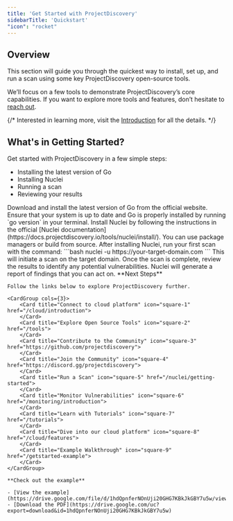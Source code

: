 ```yaml
---
title: 'Get Started with ProjectDiscovery'
sidebarTitle: 'Quickstart'
"icon": "rocket"
---
```


## Overview

This section will guide you through the quickest way to install, set up, and run a scan using some key ProjectDiscovery open-source tools.

We’ll focus on a few tools to demonstrate ProjectDiscovery’s core capabilities. If you want to explore more tools and features, don’t hesitate to [reach out](/help).

{/* <Tip> Interested in learning more, visit the [Introduction](/cloud/introduction) for all the details. </Tip> */}

## What's in Getting Started?

Get started with ProjectDiscovery in a few simple steps:

- Installing the latest version of Go
- Installing Nuclei
- Running a scan
- Reviewing your results


<Steps>
    <Step title="Step 1: Installing the Latest Version of Go">
        Download and install the latest version of Go from the official website. Ensure that your system is up to date and Go is properly installed by running `go version` in your terminal.
    </Step>
    <Step title="Step 2: Installing Nuclei">
        Install Nuclei by following the instructions in the official [Nuclei documentation](https://docs.projectdiscovery.io/tools/nuclei/install/). You can use package managers or build from source.
    </Step>
    <Step title="Step 3: Running a Scan">
        After installing Nuclei, run your first scan with the command:
        ```bash
        nuclei -u https://your-target-domain.com
        ```
        This will initiate a scan on the target domain.
    </Step>
    <Step title="Step 4: Reviewing Your Results">
        Once the scan is complete, review the results to identify any potential vulnerabilities. Nuclei will generate a report of findings that you can act on.
    </Step>
</Steps>


<Tip>
    **Next Steps**

    Follow the links below to explore ProjectDiscovery further.

    <CardGroup cols={3}>
        <Card title="Connect to cloud platform" icon="square-1" href="/cloud/introduction">
        </Card>
        <Card title="Explore Open Source Tools" icon="square-2" href="/tools">
        </Card>
        <Card title="Contribute to the Community" icon="square-3" href="https://github.com/projectdiscovery">
        </Card>
        <Card title="Join the Community" icon="square-4" href="https://discord.gg/projectdiscovery">
        </Card>
        <Card title="Run a Scan" icon="square-5" href="/nuclei/getting-started">
        </Card>
        <Card title="Monitor Vulnerabilities" icon="square-6" href="/monitoring/introduction">
        </Card>
        <Card title="Learn with Tutorials" icon="square-7" href="/tutorials">
        </Card>
        <Card title="Dive into our cloud platform" icon="square-8" href="/cloud/features">
        </Card>
        <Card title="Example Walkthrough" icon="square-9" href="/getstarted-example">
        </Card>
    </CardGroup>

    **Check out the example**

    - [View the example](https://drive.google.com/file/d/1hdQpnferNOnUji20GHG7KBkJkGBY7u5w/view)
    - [Download the PDF](https://drive.google.com/uc?export=download&id=1hdQpnferNOnUji20GHG7KBkJkGBY7u5w)

</Tip>

